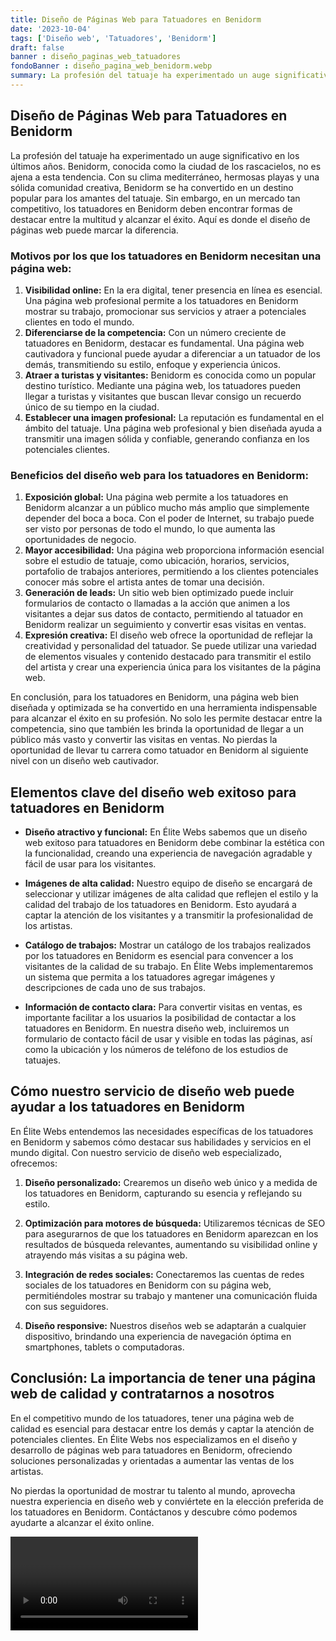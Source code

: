 ```yaml
---
title: Diseño de Páginas Web para Tatuadores en Benidorm
date: '2023-10-04'
tags: ['Diseño web', 'Tatuadores', 'Benidorm']
draft: false
banner : diseño_paginas_web_tatuadores
fondoBanner : diseño_pagina_web_benidorm.webp
summary: La profesión del tatuaje ha experimentado un auge significativo en los últimos años. Benidorm, conocida como la ciudad de los rascacielos, no es ajena a esta tendencia. Con su clima mediterráneo, hermosas playas y una sólida comunidad creativa, Benidorm se ha convertido en un destino popular para los amantes del tatuaje. Sin embargo, en un mercado tan competitivo, los tatuadores en Benidorm deben encontrar formas de destacar entre la multitud y alcanzar el éxito. Aquí es donde el diseño de páginas web puede marcar la diferencia.
---
```


## Diseño de Páginas Web para Tatuadores en Benidorm

La profesión del tatuaje ha experimentado un auge significativo en los últimos años. Benidorm, conocida como la ciudad de los rascacielos, no es ajena a esta tendencia. Con su clima mediterráneo, hermosas playas y una sólida comunidad creativa, Benidorm se ha convertido en un destino popular para los amantes del tatuaje. Sin embargo, en un mercado tan competitivo, los tatuadores en Benidorm deben encontrar formas de destacar entre la multitud y alcanzar el éxito. Aquí es donde el diseño de páginas web puede marcar la diferencia.

### Motivos por los que los tatuadores en Benidorm necesitan una página web:

1. **Visibilidad online:** En la era digital, tener presencia en línea es esencial. Una página web profesional permite a los tatuadores en Benidorm mostrar su trabajo, promocionar sus servicios y atraer a potenciales clientes en todo el mundo.
2. **Diferenciarse de la competencia:** Con un número creciente de tatuadores en Benidorm, destacar es fundamental. Una página web cautivadora y funcional puede ayudar a diferenciar a un tatuador de los demás, transmitiendo su estilo, enfoque y experiencia únicos.
3. **Atraer a turistas y visitantes:** Benidorm es conocida como un popular destino turístico. Mediante una página web, los tatuadores pueden llegar a turistas y visitantes que buscan llevar consigo un recuerdo único de su tiempo en la ciudad.
4. **Establecer una imagen profesional:** La reputación es fundamental en el ámbito del tatuaje. Una página web profesional y bien diseñada ayuda a transmitir una imagen sólida y confiable, generando confianza en los potenciales clientes.

### Beneficios del diseño web para los tatuadores en Benidorm:

1. **Exposición global:** Una página web permite a los tatuadores en Benidorm alcanzar a un público mucho más amplio que simplemente depender del boca a boca. Con el poder de Internet, su trabajo puede ser visto por personas de todo el mundo, lo que aumenta las oportunidades de negocio.
2. **Mayor accesibilidad:** Una página web proporciona información esencial sobre el estudio de tatuaje, como ubicación, horarios, servicios, portafolio de trabajos anteriores, permitiendo a los clientes potenciales conocer más sobre el artista antes de tomar una decisión.
3. **Generación de leads:** Un sitio web bien optimizado puede incluir formularios de contacto o llamadas a la acción que animen a los visitantes a dejar sus datos de contacto, permitiendo al tatuador en Benidorm realizar un seguimiento y convertir esas visitas en ventas.
4. **Expresión creativa:** El diseño web ofrece la oportunidad de reflejar la creatividad y personalidad del tatuador. Se puede utilizar una variedad de elementos visuales y contenido destacado para transmitir el estilo del artista y crear una experiencia única para los visitantes de la página web.

En conclusión, para los tatuadores en Benidorm, una página web bien diseñada y optimizada se ha convertido en una herramienta indispensable para alcanzar el éxito en su profesión. No solo les permite destacar entre la competencia, sino que también les brinda la oportunidad de llegar a un público más vasto y convertir las visitas en ventas. No pierdas la oportunidad de llevar tu carrera como tatuador en Benidorm al siguiente nivel con un diseño web cautivador.

<GifSeo />

<Cta />

## Elementos clave del diseño web exitoso para tatuadores en Benidorm

- **Diseño atractivo y funcional:** En Élite Webs sabemos que un diseño web exitoso para tatuadores en Benidorm debe combinar la estética con la funcionalidad, creando una experiencia de navegación agradable y fácil de usar para los visitantes.

- **Imágenes de alta calidad:** Nuestro equipo de diseño se encargará de seleccionar y utilizar imágenes de alta calidad que reflejen el estilo y la calidad del trabajo de los tatuadores en Benidorm. Esto ayudará a captar la atención de los visitantes y a transmitir la profesionalidad de los artistas.

- **Catálogo de trabajos:** Mostrar un catálogo de los trabajos realizados por los tatuadores en Benidorm es esencial para convencer a los visitantes de la calidad de su trabajo. En Élite Webs implementaremos un sistema que permita a los tatuadores agregar imágenes y descripciones de cada uno de sus trabajos.

- **Información de contacto clara:** Para convertir visitas en ventas, es importante facilitar a los usuarios la posibilidad de contactar a los tatuadores en Benidorm. En nuestra diseño web, incluiremos un formulario de contacto fácil de usar y visible en todas las páginas, así como la ubicación y los números de teléfono de los estudios de tatuajes.

## Cómo nuestro servicio de diseño web puede ayudar a los tatuadores en Benidorm

En Élite Webs entendemos las necesidades específicas de los tatuadores en Benidorm y sabemos cómo destacar sus habilidades y servicios en el mundo digital. Con nuestro servicio de diseño web especializado, ofrecemos:

1. **Diseño personalizado:** Crearemos un diseño web único y a medida de los tatuadores en Benidorm, capturando su esencia y reflejando su estilo.

2. **Optimización para motores de búsqueda:** Utilizaremos técnicas de SEO para asegurarnos de que los tatuadores en Benidorm aparezcan en los resultados de búsqueda relevantes, aumentando su visibilidad online y atrayendo más visitas a su página web.

3. **Integración de redes sociales:** Conectaremos las cuentas de redes sociales de los tatuadores en Benidorm con su página web, permitiéndoles mostrar su trabajo y mantener una comunicación fluida con sus seguidores.

4. **Diseño responsive:** Nuestros diseños web se adaptarán a cualquier dispositivo, brindando una experiencia de navegación óptima en smartphones, tablets o computadoras.

## Conclusión: La importancia de tener una página web de calidad y contratarnos a nosotros

En el competitivo mundo de los tatuadores, tener una página web de calidad es esencial para destacar entre los demás y captar la atención de potenciales clientes. En Élite Webs nos especializamos en el diseño y desarrollo de páginas web para tatuadores en Benidorm, ofreciendo soluciones personalizadas y orientadas a aumentar las ventas de los artistas.

No pierdas la oportunidad de mostrar tu talento al mundo, aprovecha nuestra experiencia en diseño web y conviértete en la elección preferida de los tatuadores en Benidorm. Contáctanos y descubre cómo podemos ayudarte a alcanzar el éxito online.

<Video />

<CtaBot job='Tatuadores' city='Benidorm'/>

<Gmaps query='Benidorm+españa+maps' />